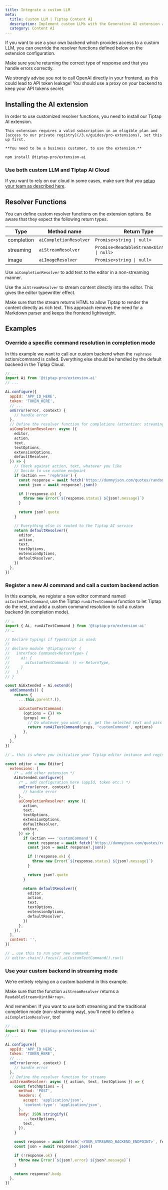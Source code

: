 ```yaml
---
title: Integrate a custom LLM
meta:
  title: Custom LLM | Tiptap Content AI
  description: Implement custom LLMs with the Generative AI extension and override resolver functions in your editor. Learn more in the docs!
  category: Content AI
---
```



If you want to use a your own backend which provides access to a custom LLM, you can override the resolver functions defined below on the extension configuration.

Make sure you’re returning the correct type of response and that you handle errors correctly.

<Callout title="Heads up!" variant="hint">

We strongly advise you not to call OpenAI directly in your frontend, as this could lead to API token leakage! You should use a proxy on your backend to keep your API tokens secret.

</Callout>

## Installing the AI extension

In order to use customized resolver functions, you need to install our Tiptap AI extension.

<Callout title="Pro Extension" variant="warning">

    This extension requires a valid subscription in an eligible plan and [access to our private registry](/3.x/guides/pro-extensions), set this up first.

    **You need to be a business customer, to use the extension.**

</Callout>

```bash
npm install @tiptap-pro/extension-ai
```

### Use both custom LLM and Tiptap AI Cloud

If you want to rely on our cloud in some cases, make sure that you [setup your team as described here](/3.x/content-ai/capabilities/generation/install#set-up-tiptap-ai-for-your-team).

## Resolver Functions

You can define custom resolver functions on the extension options. Be aware that they expect the following return types.

| Type       | Method name            | Return Type                                   |
| ---------- | ---------------------- | --------------------------------------------- |
| completion | `aiCompletionResolver` | `Promise<string \| null>`                     |
| streaming  | `aiStreamResolver`     | `Promise<ReadableStream<Uint8Array> \| null>` |
| image      | `aiImageResolver`      | `Promise<string \| null>`                     |

Use `aiCompletionResolver` to add text to the editor in a non-streaming manner.

Use the `aiStreamResolver` to stream content directly into the editor. This gives the editor typewritter effect.

Make sure that the stream returns HTML to allow Tiptap to render the content directly as rich text. This approach removes the need for a Markdown parser and keeps the frontend lightweight.

## Examples

### Override a specific command resolution in completion mode

In this example we want to call our custom backend when the `rephrase` action/command is called.
Everything else should be handled by the default backend in the Tiptap Cloud.

```js
// ...
import Ai from '@tiptap-pro/extension-ai'
// ...

Ai.configure({
  appId: 'APP_ID_HERE',
  token: 'TOKEN_HERE',
  // ...
  onError(error, context) {
    // handle error
  },
  // Define the resolver function for completions (attention: streaming and image have to be defined separately!)
  aiCompletionResolver: async ({
    editor,
    action,
    text,
    textOptions,
    extensionOptions,
    defaultResolver,
  }) => {
    // Check against action, text, whatever you like
    // Decide to use custom endpoint
    if (action === 'rephrase') {
      const response = await fetch('https://dummyjson.com/quotes/random')
      const json = await response?.json()

      if (!response.ok) {
        throw new Error(`${response.status} ${json?.message}`)
      }

      return json?.quote
    }

    // Everything else is routed to the Tiptap AI service
    return defaultResolver({
      editor,
      action,
      text,
      textOptions,
      extensionOptions,
      defaultResolver,
    })
  },
})
```

### Register a new AI command and call a custom backend action

In this example, we register a new editor command named `aiCustomTextCommand`, use the Tiptap `runAiTextCommand` function to let Tiptap do the rest, and add a custom command resolution to call a custom backend (in completion mode).

```js
// …
import { Ai, runAiTextCommand } from '@tiptap-pro/extension-ai'
// …

// Declare typings if TypeScript is used:
//
// declare module '@tiptap/core' {
//   interface Commands<ReturnType> {
//     ai: {
//       aiCustomTextCommand: () => ReturnType,
//     }
//   }
// }

const AiExtended = Ai.extend({
  addCommands() {
    return {
      ...this.parent?.(),

      aiCustomTextCommand:
        (options = {}) =>
        (props) => {
          // Do whatever you want; e.g. get the selected text and pass it to the specific command resolution
          return runAiTextCommand(props, 'customCommand', options)
        },
    }
  },
})

// … this is where you initialize your Tiptap editor instance and register the extended extension

const editor = new Editor{
  extensions: [
    /* … add other extension */
    AiExtended.configure({
      /* … add configuration here (appId, token etc.) */
      onError(error, context) {
        // handle error
      },
      aiCompletionResolver: async ({
        action,
        text,
        textOptions,
        extensionOptions,
        defaultResolver,
        editor,
      }) => {
        if (action === 'customCommand') {
          const response = await fetch('https://dummyjson.com/quotes/random')
          const json = await response?.json()

          if (!response.ok) {
            throw new Error(`${response.status} ${json?.message}`)
          }

          return json?.quote
        }

        return defaultResolver({
          editor,
          action,
          text,
          textOptions,
          extensionOptions,
          defaultResolver,
        })
      },
    }),
  ],
  content: '',
})

// … use this to run your new command:
// editor.chain().focus().aiCustomTextCommand().run()
```

### Use your custom backend in streaming mode

We’re entirely relying on a custom backend in this example.

Make sure that the function `aiStreamResolver` returns a `ReadableStream<Uint8Array>`.

And remember: If you want to use both streaming and the traditional completion mode (non-streaming way), you’ll need to define a `aiCompletionResolver`, too!

```js
// ...
import Ai from '@tiptap-pro/extension-ai'
// ...

Ai.configure({
  appId: 'APP_ID_HERE',
  token: 'TOKEN_HERE',
  // ...
  onError(error, context) {
    // handle error
  },
  // Define the resolver function for streams
  aiStreamResolver: async ({ action, text, textOptions }) => {
    const fetchOptions = {
      method: 'POST',
      headers: {
        accept: 'application/json',
        'content-type': 'application/json',
      },
      body: JSON.stringify({
        ...textOptions,
        text,
      }),
    }

    const response = await fetch(`<YOUR_STREAMED_BACKEND_ENDPOINT>`, fetchOptions)
    const json = await response?.json()

    if (!response.ok) {
      throw new Error(`${json?.error} ${json?.message}`)
    }

    return response?.body
  },
})
```
